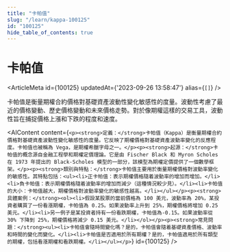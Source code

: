 ```yaml
---
title: "卡帕值"
slug: "/learn/kappa-100125"
id: "100125"
hide_table_of_contents: true
---
```



# 卡帕值

<ArticleMeta id={100125} updatedAt={'2023-09-26 13:58:47'} alias={`[]`} />
<div className='border-solid border-b border-t-0 my-4 border-[var(--ifm-color-gray-300)]' />

卡帕值是衡量期權合約價格對基礎資產波動性變化敏感性的度量。波動性考慮了最近的價格變動、歷史價格變動和未來價格走勢。對於像期權這樣的交易工具，波動性旨在捕捉價格上漲和下跌的程度和速度。

<AIContent content={`<p><strong>定義：</strong>卡帕值（Kappa）是衡量期權合約價格對基礎資產波動性變化敏感性的度量。它反映了期權價格對基礎資產波動率變化的反應程度。卡帕值也被稱為 Vega，是期權希臘字母之一。</p><p><strong>起源：</strong>卡帕值的概念源自金融工程學和期權定價理論。它是由 Fischer Black 和 Myron Scholes 在 1973 年提出的 Black-Scholes 模型的一部分，該模型為期權定價提供了一個數學框架。</p><p><strong>類別與特點：</strong>卡帕值主要用於衡量期權價格對波動率變化的敏感性。其特點包括：<ul><li>正卡帕值：表示期權價格隨着波動率的增加而增加。</li><li>負卡帕值：表示期權價格隨着波動率的增加而減少（這種情況較少見）。</li><li>卡帕值的大小：卡帕值越大，期權價格對波動率變化的敏感性越高。</li></ul></p><p><strong>具體案例：</strong><ol><li>假設某股票的當前價格為 100 美元，波動率為 20%，某投資者購買了一份看漲期權，卡帕值為 0.25。如果波動率上升到 25%，期權價格將增加 0.25 美元。</li><li>另一例子是某投資者持有一份看跌期權，卡帕值為-0.15。如果波動率從 30% 下降到 25%，期權價格將減少 0.15 美元。</li></ol></p><p><strong>常見問題：</strong><ul><li>卡帕值會隨時間變化嗎？是的，卡帕值會隨着基礎資產價格、波動率和時間的變化而變化。</li><li>卡帕值是否適用於所有期權？是的，卡帕值適用於所有類型的期權，包括看漲期權和看跌期權。</li></ul></p>`} id={100125} />
